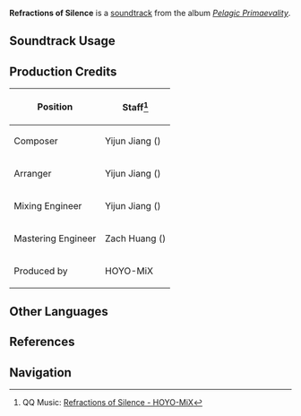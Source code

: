 {{Soundtrack Infobox
|image          = Pelagic Primaevality.png
|album          = Pelagic Primaevality
|disc           = 2
|number         = 46
|featured       =
|featured2      =
|featured3      =
|featured_disc  =
|featured_disc2 =
|featured_disc3 =
|youtube_id     = hcgxAieNVK4
|spotify_id     = 3IZqJyQSpzZtyYChpv88PE
|previous       = Crystalline Path
|next           = Un nouvel espoir
}}
'''Refractions of Silence''' is a [[soundtrack]] from the album ''[[Pelagic Primaevality]]''.

==Soundtrack Usage==
{{Soundtrack Usage
|quest    = 
|location = Bravais' Press Works//after press activation
|domain   = 
}}

==Production Credits==
{| class="wikitable"
! Position
! Staff<ref>QQ Music: [https://y.qq.com/n/ryqq/songDetail/000yYYCP2MiAzY {{zh|深默的折光}} Refractions of Silence - HOYO-MiX]</ref>
|-
| Composer
| Yijun Jiang ({{zh|姜以君}})
|-
| Arranger
| Yijun Jiang ({{zh|姜以君}})
|-
| Mixing Engineer
| Yijun Jiang ({{zh|姜以君}})
|-
| Mastering Engineer
| Zach Huang ({{zh|黄巍}})
|-
| Produced by
| HOYO-MiX
|}
<!--
==Trivia==
-->
==Other Languages==
{{Other Languages
|en       = Refractions of Silence
|zhs     = 深默的折光
|zhs_rm  = Shēnmò de Zhéguāng
|zht     = 深默的折光
|zht_rm  = Shēnmò de Zhéguāng
|zh_tl   = Solemn Refraction
|ja      = 沈黙の屈折光
|ja_rm   = Chinmoku no Kussetsukou
|ja_tl   = Refracted Light of Silence
}}

==References==
{{Reflist}}

==Navigation==
{{Soundtrack Navbox|Pelagic Primaevality}}